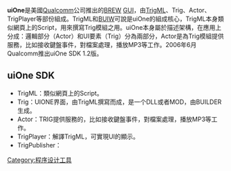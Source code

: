 {{Unreferenced|time=2012-06-14T16:44:42+00:00 }}
{{noteTA
|G1=IT
}}
'''uiOne'''是美國[[Qualcomm|Qualcomm]]公司推出的[[BREW|BREW]] [[GUI|GUI]]，由[[TrigML|TrigML]]、Trig、Actor、TrigPlayer等部份組成。TrigML和[[BUIW|BUIW]]可說是uiOne的組成核心，TrigML本身類似網頁上的Script，用來撰寫Trig模組之用。uiOne本身屬於描述架構，在應用上分成：邏輯部分（Actor）和UI要素（Trig）分為兩部分，Actor是為Trig模組提供服務，比如接收鍵盤事件，對檔案處理，播放MP3等工作。2006年6月Qualcomm推出uiOne SDK 1.2版。

== uiOne SDK ==
*TrigML：類似網頁上的Script。
*Trig：UIONE界面，由TrigML撰寫而成，是一个DLL或者MOD，由BUILDER生成。
*Actor：TRIG提供服務的，比如接收鍵盤事件，對檔案處理，播放MP3等工作。
*TrigPlayer：解譯TrigML，可實現UI的顯示。
*TrigPublisher：

{{软件小作品}}
[[Category:程序设计工具|Category:程序设计工具]]